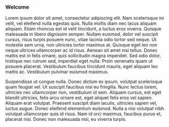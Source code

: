### Welcome {-}

Lorem ipsum dolor sit amet, consectetur adipiscing elit. Nam scelerisque mi velit, vel eleifend nulla egestas quis. Nulla mollis diam nec lacus aliquam aliquam. Etiam rhoncus est id velit tincidunt, a luctus eros viverra. Quisque malesuada in libero dignissim semper. Nullam euismod, dolor vel suscipit cursus, risus turpis posuere nunc, vitae lacinia odio tortor sed neque. Ut molestie sem urna, non ultricies tortor maximus at. Quisque eget leo non neque ultrices ullamcorper ac id risus. Aenean sit amet nisi tellus. Donec mattis est in felis ornare, quis sollicitudin magna imperdiet. Sed odio dolor, tristique nec rutrum sed, imperdiet eget nulla. Proin venenatis quam ut posuere placerat. Vestibulum faucibus tincidunt mauris, eget aliquam leo mattis ac. Vestibulum pulvinar euismod maximus.

Suspendisse ut congue nulla. Donec dictum ex ipsum, volutpat scelerisque quam feugiat vel. Ut suscipit faucibus nisi eu fringilla. Nunc lectus lorem, ultricies nec ullamcorper non, vestibulum id sem. Aliquam cursus, est eget blandit ultricies, felis arcu ornare est, eget aliquet felis eros vel sapien. Aliquam erat volutpat. Praesent suscipit diam iaculis, ultricies sapien vel, luctus augue. Donec eleifend elementum euismod. Nulla a nisi volutpat nibh volutpat ullamcorper quis id risus. Nam id orci maximus, faucibus purus et, placerat nisi. Donec non malesuada nisi, eu viverra turpis.
